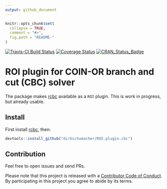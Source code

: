 ```yaml
---
output: github_document
---
```


<!-- README.md is generated from README.Rmd. Please edit that file -->

```r
knitr::opts_chunk$set(
  collapse = TRUE,
  comment = "#>",
  fig.path = "README-"
)
```
[![Travis-CI Build Status](https://travis-ci.org/dirkschumacher/ROI.plugin.cbc.svg?branch=master)](https://travis-ci.org/dirkschumacher/ROI.plugin.cbc)
[![Coverage Status](https://codecov.io/gh/dirkschumacher/ROI.plugin.cbc/branch/master/graph/badge.svg)](https://codecov.io/gh/dirkschumacher/ROI.plugin.cbc)
[![CRAN_Status_Badge](http://www.r-pkg.org/badges/version/ROI.plugin.cbc)](https://cran.r-project.org/package=ROI.plugin.cbc)

# ROI plugin for COIN-OR branch and cut (CBC) solver

The package makes [rcbc](https://github.com/dirkschumacher/rcbc) available as a `ROI` plugin.
This is work in progress, but already usable. 

## Install

First install [rcbc](https://github.com/dirkschumacher/rcbc), then:

```r
devtools::install_github("dirkschumacher/ROI.plugin.cbc")
```


## Contribution

Feel free to open issues and send PRs.

Please note that this project is released with a [Contributor Code of Conduct](CONDUCT.md). By participating in this project you agree to abide by its terms.